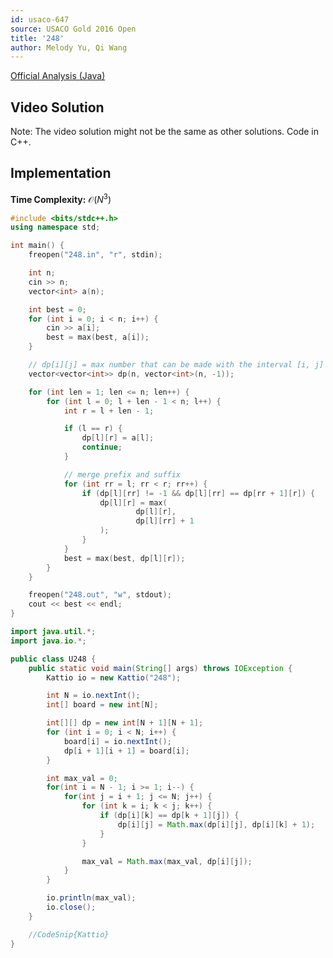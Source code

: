 ```yaml
---
id: usaco-647
source: USACO Gold 2016 Open
title: '248'
author: Melody Yu, Qi Wang
---
```


[Official Analysis (Java)](http://www.usaco.org/current/data/sol_248_gold_open16.html)

## Video Solution

Note: The video solution might not be the same as other solutions. Code in C++.
<Youtube id="OdHxOYICx-o" />

## Implementation

**Time Complexity:** $\mathcal{O}(N^3)$

<LanguageSection>
<CPPSection>
	
```cpp
#include <bits/stdc++.h>
using namespace std;

int main() {
	freopen("248.in", "r", stdin);

	int n;
	cin >> n;
	vector<int> a(n);

	int best = 0;
	for (int i = 0; i < n; i++) {
		cin >> a[i];
		best = max(best, a[i]);
	}

	// dp[i][j] = max number that can be made with the interval [i, j]
	vector<vector<int>> dp(n, vector<int>(n, -1));

	for (int len = 1; len <= n; len++) {
		for (int l = 0; l + len - 1 < n; l++) {
			int r = l + len - 1;

			if (l == r) {
				dp[l][r] = a[l];
				continue;
			}

			// merge prefix and suffix
			for (int rr = l; rr < r; rr++) {
				if (dp[l][rr] != -1 && dp[l][rr] == dp[rr + 1][r]) {
					dp[l][r] = max(
							dp[l][r],
							dp[l][rr] + 1
					);
				}
			}
			best = max(best, dp[l][r]);
		}
	}

	freopen("248.out", "w", stdout);
	cout << best << endl;
}
```
</CPPSection>
<JavaSection>

```java
import java.util.*;
import java.io.*;

public class U248 {
	public static void main(String[] args) throws IOException {
		Kattio io = new Kattio("248");

		int N = io.nextInt();
		int[] board = new int[N];

		int[][] dp = new int[N + 1][N + 1];
		for (int i = 0; i < N; i++) {
			board[i] = io.nextInt();
			dp[i + 1][i + 1] = board[i];
		}

		int max_val = 0;
		for(int i = N - 1; i >= 1; i--) {
			for(int j = i + 1; j <= N; j++) {
				for (int k = i; k < j; k++) {
					if (dp[i][k] == dp[k + 1][j]) {
						dp[i][j] = Math.max(dp[i][j], dp[i][k] + 1);
					}
				}

				max_val = Math.max(max_val, dp[i][j]);
			}
		}

		io.println(max_val);
		io.close();
	}

	//CodeSnip{Kattio}
}
```

</JavaSection>
</LanguageSection>
